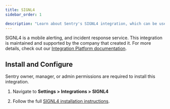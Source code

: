 ```yaml
---
title: SIGNL4
sidebar_order: 1

description: "Learn about Sentry's SIGNL4 integration, which can be used to notify responsible teams about events in Sentry via app push, SMS text, and voice call."
---
```


SIGNL4 is a mobile alerting, and incident response service. This integration is maintained and supported by the company that created it. For more details, check out our [Integration Platform documentation](/organization/integrations/integration-platform/).

## Install and Configure

<Alert>

Sentry owner, manager, or admin permissions are required to install this integration.

</Alert>

1. Navigate to **Settings > Integrations > SIGNL4**

2. Follow the full [SIGNL4 installation instructions](https://www.signl4.com/blog/portfolio_item/sentry/).
